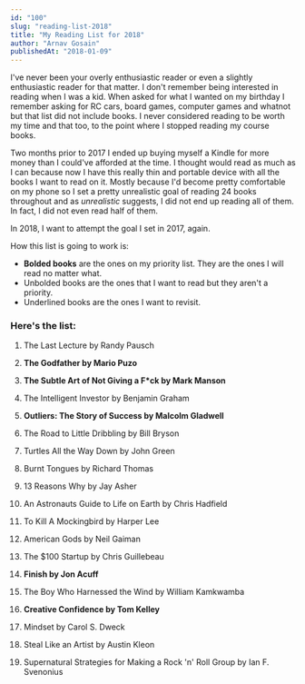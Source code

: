 ```yaml
---
id: "100"
slug: "reading-list-2018"
title: "My Reading List for 2018"
author: "Arnav Gosain"
publishedAt: "2018-01-09"
---
```


I've never been your overly enthusiastic reader or even a slightly enthusiastic reader for that matter. I don't remember being interested in reading when I was a kid. When asked for what I wanted on my birthday I remember asking for RC cars, board games, computer games and whatnot but that list did not include books. I never considered reading to be worth my time and that too, to the point where I stopped reading my course books.

Two months prior to 2017 I ended up buying myself a Kindle for more money than I could've afforded at the time. I thought would read as much as I can because now I have this really thin and portable device with all the books I want to read on it. Mostly because I'd become pretty comfortable on my phone so I set a pretty unrealistic goal of reading 24 books throughout and as _unrealistic_ suggests, I did not end up reading all of them. In fact, I did not even read half of them.

In 2018, I want to attempt the goal I set in 2017, again.

How this list is going to work is:

- **Bolded books** are the ones on my priority list. They are the ones I will read no matter what.
- Unbolded books are the ones that I want to read but they aren't a priority.
- Underlined books are the ones I want to revisit.

### **Here's the list:**

1. The Last Lecture by Randy Pausch
2. **The Godfather by Mario Puzo**
3. **The Subtle Art of Not Giving a F\*ck by Mark Manson**
4. The Intelligent Investor by Benjamin Graham
5. **Outliers: The Story of Success by Malcolm Gladwell**
6. The Road to Little Dribbling by Bill Bryson
7. Turtles All the Way Down by John Green
8. Burnt Tongues by Richard Thomas
9. 13 Reasons Why by Jay Asher
10. An Astronauts Guide to Life on Earth by Chris Hadfield
11. To Kill A Mockingbird by Harper Lee
12. American Gods by Neil Gaiman
13. The $100 Startup by Chris Guillebeau
    
14. **Finish by Jon Acuff**
15. The Boy Who Harnessed the Wind by William Kamkwamba
16. **Creative Confidence by Tom Kelley**
17. Mindset by Carol S. Dweck
18. Steal Like an Artist by Austin Kleon
19. Supernatural Strategies for Making a Rock 'n' Roll Group by Ian F. Svenonius
